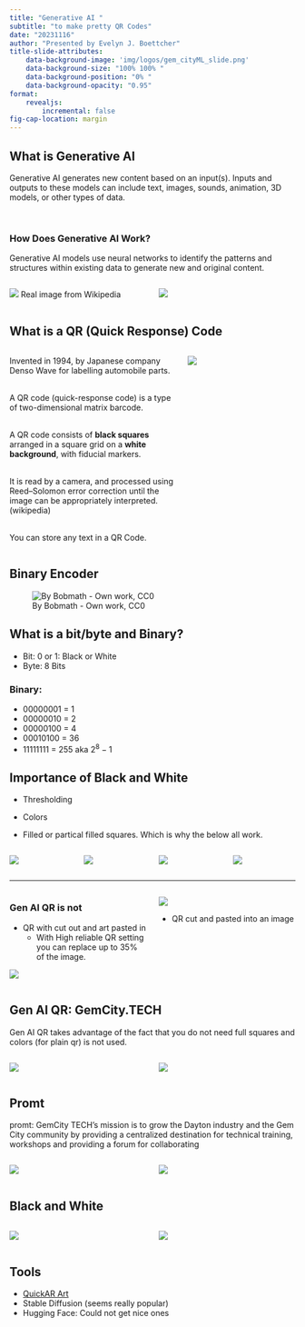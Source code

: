 ```yaml
---
title: "Generative AI "
subtitle: "to make pretty QR Codes"
date: "20231116"
author: "Presented by Evelyn J. Boettcher"
title-slide-attributes:
    data-background-image: 'img/logos/gem_cityML_slide.png'
    data-background-size: "100% 100% "
    data-background-position: "0% "
    data-background-opacity: "0.95"
format:
    revealjs:
        incremental: false
fig-cap-location: margin
---
```


## What is Generative AI 

Generative AI generates new content based on an input(s). Inputs and outputs to these models can include text, images, sounds, animation, 3D models, or other types of data.  
  
  
<br>  

### How Does Generative AI Work?
Generative AI models use neural networks to identify the patterns and structures within existing data to generate new and original content.  

:::{.columns}
::::{.column width=49%}
![](./img/Grosser_Panda.JPG)
Real image from Wikipedia
::::
::::{.column width=49%}
![](./img/DALLEpandacodingatacomputer.png)
::::
:::


## What is a QR (Quick Response) Code


:::{.columns}
::::{.column width=60%}
Invented in 1994, by Japanese company Denso Wave for labelling automobile parts.  
<br>

A QR code (quick-response code) is a type of two-dimensional matrix barcode.  
<br>

A QR code consists of **black squares** arranged in a square grid on a **white background**, with fiducial markers.  
<br>  


It is read by a camera, and processed using Reed–Solomon error correction until the image can be appropriately interpreted. (wikipedia)  
<br>  


You can store any text in a QR Code.
::::
::::{.column width=39%}
![](./img/2880px-QR_Code_Structure_Example_3.svg.png) 
::::
:::

## Binary Encoder


![By Bobmath - Own work, CC0](img/QR_Character_Placement.svg)


## What is a bit/byte and Binary?

* Bit: 0 or 1: Black or White
* Byte: 8 Bits

### Binary: 

* 00000001 = 1
* 00000010 = 2
* 00000100 = 4
* 00010100 = 36
* 11111111 = 255  aka $2^8-1$


## Importance of Black and White

* Thresholding
* Colors 

* Filled or partical filled squares.  Which is why the below all work.

:::{.columns}
::::{.column width=24%}

![](img/qr_d.png)
::::
::::{.column width=24%}
 ![](img/qr_c.png)
::::
::::{.column width=24%}
 ![](img/qr_b.png)
::::
::::{.column width=24%}
 ![](img/qr_a.png)
::::
:::

---

:::{.columns}
::::{.column width=49%}

### Gen AI QR is not

* QR with cut out and art pasted in
  * With High reliable QR setting you can replace up to 35% of the image.

![](./img/qr_motocycle.jpg)
::::
::::{.column width=49%}

![](./img/computer_qr.png)  

* QR cut and pasted into an image
::::
:::

## Gen AI QR: GemCity.TECH
Gen AI QR takes advantage of the fact that you do not need full squares and colors (for plain qr) is not used.

:::{.columns}
::::{.column width=49%}
![](./img/gemcity_plain-qr.png)
::::
::::{.column width=49%}
![](./img/gem_city_qrai.png)
::::
:::


## Promt

promt: GemCity TECH’s mission is to grow the Dayton industry and the Gem City community by providing a centralized destination for technical training, workshops and providing a forum for collaborating



:::{.columns}
::::{.column width=49%}
![](./img/gem_city_qrai.png)
::::
::::{.column width=49%}
![](./img/qr-building.png)
::::
:::

## Black and White

:::{.columns}
::::{.column width=49%}
![](./img/gem_city_qrai_blk.png)
::::
::::{.column width=49%}
![](./img/qr-building_blk.png)
::::
:::

## Tools

* [QuickAR Art](https://quickqr.art/)
* Stable Diffusion (seems really popular)
* Hugging Face: Could not get nice ones
